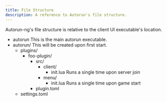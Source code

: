```yaml
---
title: File Structure
description: A reference to Autorun's file structure.
---
```



Autorun-ng's file structure is relative to the client UI executable's location.



<FileTree>

- autorun This is the main autorun executable.
- autorun/ This will be created upon first start.
  - plugins/
    - foo-plugin/
      - src/
        - client/
          - init.lua Runs a single time upon server join
        - menu/
          - init.lua Runs a single time upon game start
      - plugin.toml
  - settings.toml

</FileTree>
